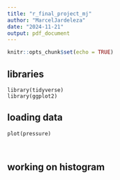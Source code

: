 ```yaml
---
title: "r_final_project_mj"
author: "MarcelJardeleza"
date: "2024-11-21"
output: pdf_document
---
```


```r
knitr::opts_chunk$set(echo = TRUE)
```

## libraries
```packages
library(tidyverse)
library(ggplot2)
```



## loading data
```loading
plot(pressure)



```



## working on histogram
```working


```



